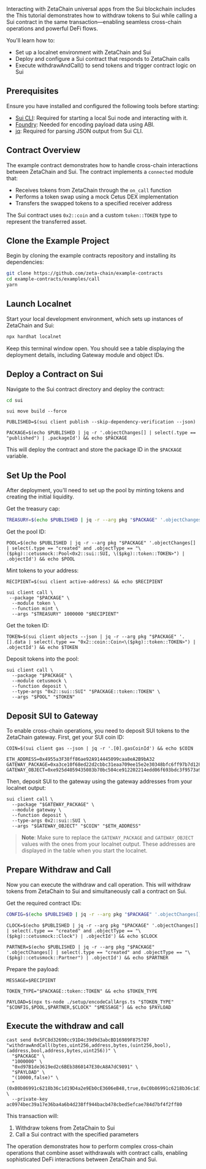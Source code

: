 Interacting with ZetaChain universal apps from the Sui blockchain includes the
This tutorial demonstrates how to withdraw tokens to Sui while calling a Sui
contract in the same transaction—enabling seamless cross-chain operations and
powerful DeFi flows.

You'll learn how to:

- Set up a localnet environment with ZetaChain and Sui
- Deploy and configure a Sui contract that responds to ZetaChain calls
- Execute withdrawAndCall() to send tokens and trigger contract logic on Sui

## Prerequisites

Ensure you have installed and configured the following tools before starting:

- [Sui CLI](https://docs.sui.io/references/cli): Required for starting a local
  Sui node and interacting with it.
- [Foundry](https://getfoundry.sh/): Needed for encoding payload data using ABI.
- [jq](https://stedolan.github.io/jq/): Required for parsing JSON output from
  Sui CLI.

## Contract Overview

The example contract demonstrates how to handle cross-chain interactions between
ZetaChain and Sui. The contract implements a `connected` module that:

- Receives tokens from ZetaChain through the `on_call` function
- Performs a token swap using a mock Cetus DEX implementation
- Transfers the swapped tokens to a specified receiver address

The Sui contract uses `0x2::coin` and a custom `token::TOKEN` type to represent
the transferred asset.

## Clone the Example Project

Begin by cloning the example contracts repository and installing its
dependencies:

```bash
git clone https://github.com/zeta-chain/example-contracts
cd example-contracts/examples/call
yarn
```

## Launch Localnet

Start your local development environment, which sets up instances of ZetaChain
and Sui:

```bash
npx hardhat localnet
```

Keep this terminal window open. You should see a table displaying the deployment
details, including Gateway module and object IDs.

## Deploy a Contract on Sui

Navigate to the Sui contract directory and deploy the contract:

```bash
cd sui
```

```
sui move build --force
```

```
PUBLISHED=$(sui client publish --skip-dependency-verification --json)
```

```
PACKAGE=$(echo $PUBLISHED | jq -r '.objectChanges[] | select(.type == "published") | .packageId') && echo $PACKAGE
```

This will deploy the contract and store the package ID in the `$PACKAGE`
variable.

## Set Up the Pool

After deployment, you'll need to set up the pool by minting tokens and creating
the initial liquidity.

Get the treasury cap:

```bash
TREASURY=$(echo $PUBLISHED | jq -r --arg pkg "$PACKAGE" '.objectChanges[] | select(.type == "created" and .objectType == "0x2::coin::TreasuryCap<\($pkg)::token::TOKEN>") | .objectId') && echo $TREASURY
```

Get the pool ID:

```
POOL=$(echo $PUBLISHED | jq -r --arg pkg "$PACKAGE" '.objectChanges[] | select(.type == "created" and .objectType == "\($pkg)::cetusmock::Pool<0x2::sui::SUI, \($pkg)::token::TOKEN>") | .objectId') && echo $POOL
```

Mint tokens to your address:

```
RECIPIENT=$(sui client active-address) && echo $RECIPIENT
```

```
sui client call \
 --package "$PACKAGE" \
  --module token \
  --function mint \
  --args "$TREASURY" 1000000 "$RECIPIENT"
```

Get the token ID:

```
TOKEN=$(sui client objects --json | jq -r --arg pkg "$PACKAGE" '.[].data | select(.type == "0x2::coin::Coin<\($pkg)::token::TOKEN>") | .objectId') && echo $TOKEN
```

Deposit tokens into the pool:

```
sui client call \
  --package "$PACKAGE" \
  --module cetusmock \
  --function deposit \
  --type-args "0x2::sui::SUI" "$PACKAGE::token::TOKEN" \
  --args "$POOL" "$TOKEN"
```

## Deposit SUI to Gateway

To enable cross-chain operations, you need to deposit SUI tokens to the
ZetaChain gateway. First, get your SUI coin ID:

```
COIN=$(sui client gas --json | jq -r '.[0].gasCoinId') && echo $COIN
```

```
ETH_ADDRESS=0x4955a3F38ff86ae92A914445099caa8eA2B9bA32
GATEWAY_PACKAGE=0xa3ce10f68ed22d2cbbc31eaa709ee15e2e30348bfc6ff97b7d128d03b679c5c2
GATEWAY_OBJECT=0xe925d4059435083b70bc504ce912202214edd06f693bdc3f9573a996292780c7
```

Then, deposit SUI to the gateway using the gateway addresses from your localnet
output:

```
sui client call \
  --package "$GATEWAY_PACKAGE" \
  --module gateway \
  --function deposit \
  --type-args 0x2::sui::SUI \
  --args "$GATEWAY_OBJECT" "$COIN" "$ETH_ADDRESS"
```

> **Note**: Make sure to replace the `GATEWAY_PACKAGE` and `GATEWAY_OBJECT`
> values with the ones from your localnet output. These addresses are displayed
> in the table when you start the localnet.

## Prepare Withdraw and Call

Now you can execute the withdraw and call operation. This will withdraw tokens
from ZetaChain to Sui and simultaneously call a contract on Sui.

Get the required contract IDs:

```bash
CONFIG=$(echo $PUBLISHED | jq -r --arg pkg "$PACKAGE" '.objectChanges[] | select(.type == "created" and .objectType == "\($pkg)::cetusmock::GlobalConfig") | .objectId') && echo $CONFIG
```

```
CLOCK=$(echo $PUBLISHED | jq -r --arg pkg "$PACKAGE" '.objectChanges[] | select(.type == "created" and .objectType == "\($pkg)::cetusmock::Clock") | .objectId') && echo $CLOCK
```

```
PARTNER=$(echo $PUBLISHED | jq -r --arg pkg "$PACKAGE" '.objectChanges[] | select(.type == "created" and .objectType == "\($pkg)::cetusmock::Partner") | .objectId') && echo $PARTNER
```

Prepare the payload:

```
MESSAGE=$RECIPIENT
```

```
TOKEN_TYPE="$PACKAGE::token::TOKEN" && echo $TOKEN_TYPE
```

```
PAYLOAD=$(npx ts-node ./setup/encodeCallArgs.ts "$TOKEN_TYPE" "$CONFIG,$POOL,$PARTNER,$CLOCK" "$MESSAGE") && echo $PAYLOAD
```

## Execute the withdraw and call

```
cast send 0x5FC8d32690cc91D4c39d9d3abcBD16989F875707 "withdrawAndCall(bytes,uint256,address,bytes,(uint256,bool),(address,bool,address,bytes,uint256))" \
  "$PACKAGE" \
  "1000000" \
  "0xd97B1de3619ed2c6BEb3860147E30cA8A7dC9891" \
  "$PAYLOAD" \
  "(10000,false)" \
  "(0xB0b86991c6218b36c1d19D4a2e9Eb0cE3606eB48,true,0xC0b86991c6218b36c1d19D4a2e9Eb0cE3606eB49,0xdeadbeef,50000)" \
  --private-key ac0974bec39a17e36ba4a6b4d238ff944bacb478cbed5efcae784d7bf4f2ff80
```

This transaction will:

1. Withdraw tokens from ZetaChain to Sui
2. Call a Sui contract with the specified parameters

The operation demonstrates how to perform complex cross-chain operations that
combine asset withdrawals with contract calls, enabling sophisticated DeFi
interactions between ZetaChain and Sui.
